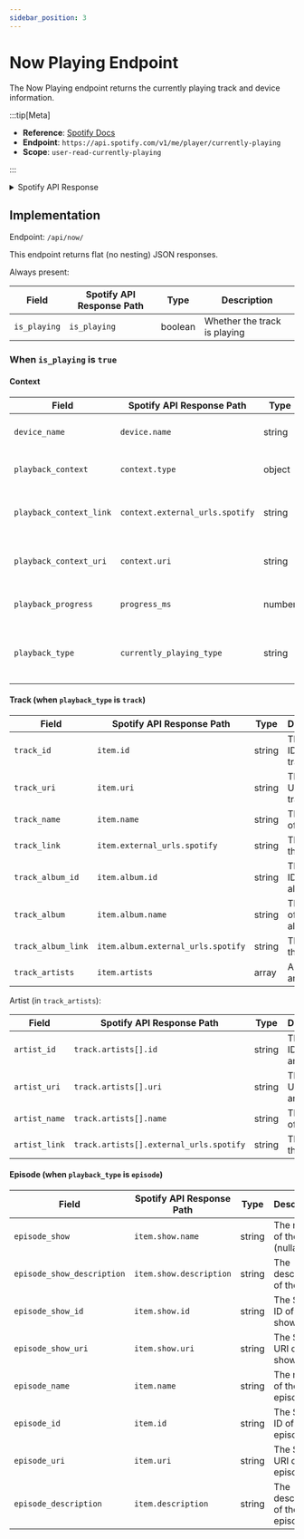 ```yaml
---
sidebar_position: 3
---
```


# Now Playing Endpoint

The Now Playing endpoint returns the currently playing track and device information.

:::tip[Meta]

- **Reference**: [Spotify Docs](https://developer.spotify.com/documentation/web-api/reference/get-the-users-currently-playing-track)
- **Endpoint**: `https://api.spotify.com/v1/me/player/currently-playing`
- **Scope**: `user-read-currently-playing`

:::


<details>
  <summary>Spotify API Response</summary>

  ```json
  {
    "device": {
      "id": "string",
      "is_active": false,
      "is_private_session": false,
      "is_restricted": false,
      "name": "Kitchen speaker",
      "type": "computer",
      "volume_percent": 59,
      "supports_volume": false
    },
    "repeat_state": "string",
    "shuffle_state": false,
    "context": {
      "type": "string",
      "href": "string",
      "external_urls": {
        "spotify": "string"
      },
      "uri": "string"
    },
    "timestamp": 0,
    "progress_ms": 0,
    "is_playing": false,
    "item": {
      "album": {
        "album_type": "compilation",
        "total_tracks": 9,
        "available_markets": [
          "CA",
          "BR",
          "IT"
        ],
        "external_urls": {
          "spotify": "string"
        },
        "href": "string",
        "id": "2up3OPMp9Tb4dAKM2erWXQ",
        "images": [
          {
            "url": "https://i.scdn.co/image/ab67616d00001e02ff9ca10b55ce82ae553c8228",
            "height": 300,
            "width": 300
          }
        ],
        "name": "string",
        "release_date": "1981-12",
        "release_date_precision": "year",
        "restrictions": {
          "reason": "market"
        },
        "type": "album",
        "uri": "spotify:album:2up3OPMp9Tb4dAKM2erWXQ",
        "artists": [
          {
            "external_urls": {
              "spotify": "string"
            },
            "href": "string",
            "id": "string",
            "name": "string",
            "type": "artist",
            "uri": "string"
          }
        ]
      },
      "artists": [
        {
          "external_urls": {
            "spotify": "string"
          },
          "href": "string",
          "id": "string",
          "name": "string",
          "type": "artist",
          "uri": "string"
        }
      ],
      "available_markets": [
        "string"
      ],
      "disc_number": 0,
      "duration_ms": 0,
      "explicit": false,
      "external_ids": {
        "isrc": "string",
        "ean": "string",
        "upc": "string"
      },
      "external_urls": {
        "spotify": "string"
      },
      "href": "string",
      "id": "string",
      "is_playable": false,
      "linked_from": {},
      "restrictions": {
        "reason": "string"
      },
      "name": "string",
      "popularity": 0,
      "preview_url": "string",
      "track_number": 0,
      "type": "track",
      "uri": "string",
      "is_local": false
    },
    "currently_playing_type": "string",
    "actions": {
      "interrupting_playback": false,
      "pausing": false,
      "resuming": false,
      "seeking": false,
      "skipping_next": false,
      "skipping_prev": false,
      "toggling_repeat_context": false,
      "toggling_shuffle": false,
      "toggling_repeat_track": false,
      "transferring_playback": false
    }
  }
  ```

</details>

## Implementation

Endpoint: `/api/now/`

This endpoint returns flat (no nesting) JSON responses.

Always present:

| Field | Spotify API Response Path | Type | Description |
| ---   | ---                       | ---  | ---         |
| `is_playing` | `is_playing` | boolean | Whether the track is playing |

### When `is_playing` is `true`

#### Context

| Field | Spotify API Response Path | Type | Description |
| ---   | ---                       | ---  | ---         |
| `device_name` | `device.name` | string | The name of the device |
| `playback_context` | `context.type` | object | The context of the playback |
| `playback_context_link` | `context.external_urls.spotify` | string | The link to the playback context |
| `playback_context_uri` | `context.uri` | string | The Spotify URI of the playback context |
| `playback_progress` | `progress_ms` | number | The progress in milliseconds |
| `playback_type` | `currently_playing_type` | string | The type of playback (`track`, `episode`, `ad`, or `unknown`) |

#### Track (when `playback_type` is `track`)

| Field | Spotify API Response Path | Type | Description |
| ---   | ---                       | ---  | ---         |
| `track_id` | `item.id` | string | The Spotify ID of the track |
| `track_uri` | `item.uri` | string | The Spotify URI of the track |
| `track_name` | `item.name` | string | The name of the track |
| `track_link` | `item.external_urls.spotify` | string | The link to the track |
| `track_album_id` | `item.album.id` | string | The Spotify ID of the album |
| `track_album` | `item.album.name` | string | The name of the album |
| `track_album_link` | `item.album.external_urls.spotify` | string | The link to the album |
| `track_artists` | `item.artists` | array | An array of artists |

Artist (in `track_artists`):

| Field | Spotify API Response Path | Type | Description |
| ---   | ---                       | ---  | ---         |
| `artist_id` | `track.artists[].id` | string | The Spotify ID of the artist |
| `artist_uri` | `track.artists[].uri` | string | The Spotify URI of the artist |
| `artist_name` | `track.artists[].name` | string | The name of the artist |
| `artist_link` | `track.artists[].external_urls.spotify` | string | The link to the artist |

#### Episode (when `playback_type` is `episode`)

| Field | Spotify API Response Path | Type | Description |
| ---   | ---                       | ---  | ---         |
| `episode_show` | `item.show.name` | string | The name of the show (nullable) |
| `episode_show_description` | `item.show.description` | string | The description of the show |
| `episode_show_id` | `item.show.id` | string | The Spotify ID of the show |
| `episode_show_uri` | `item.show.uri` | string | The Spotify URI of the show  |
| `episode_name` | `item.name` | string | The name of the episode |
| `episode_id` | `item.id` | string | The Spotify ID of the episode |
| `episode_uri` | `item.uri` | string | The Spotify URI of the episode |
| `episode_description` | `item.description` | string | The description of the episode |
